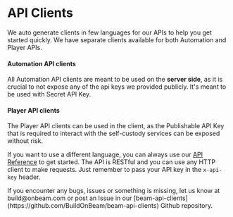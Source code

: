 
# API Clients

We auto generate clients in few languages for our APIs to help you get started quickly.
We have separate clients available for both Automation and Player APIs.

#### Automation API clients

All Automation API clients are meant to be used  on the **server side**, as it is crucial to not expose any of the api keys we provided publicly. It's meant to be used with Secret API Key.

<Cards>
    <Cards.Card
        icon="✅ "
        title="Node.js (Typescript)"
        href="https://www.npmjs.com/package/@onbeam/automation-api-client"
    />
    <Cards.Card
        icon="✅ "
        title="C# (.NET 6+)"
        href="https://www.nuget.org/packages/BeamAutomationClient"
    />
</Cards>

#### Player API clients

The Player API clients can be used in the client, as the Publishable API Key that is required to interact with the self-custody services can be exposed without risk.

<Cards>
    <Cards.Card
        icon="✅ "
        title="Typescript (browser & server)"
        href="https://www.npmjs.com/package/@onbeam/player-api-client"
    />
    <Cards.Card
        icon="✅ "
        title="C# (.NET 6+)"
        href="https://www.nuget.org/packages/BeamPlayerClient"
    />
</Cards>

If you want to use a different language, you can always use our [API Reference](/sdk/api/api-reference) to get started. The API is RESTful and you can use any HTTP client to make requests.
Just remember to pass your API key in the `x-api-key` header.

<Callout emoji="⚠️">
    If you encounter any bugs, issues or something is missing, let us know at build@onbeam.com or post an Issue in our [beam-api-clients](https://github.com/BuildOnBeam/beam-api-clients) Github repository.
</Callout>